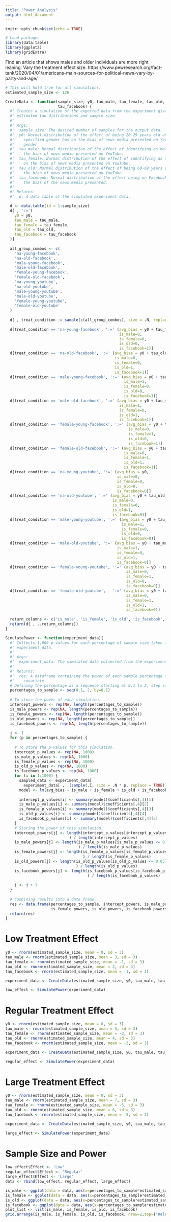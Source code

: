 ```yaml
---
title: "Power_Analysis"
output: html_document
---
```


```r
knitr::opts_chunk$set(echo = TRUE)
```

```r
# Load packages
library(data.table)
library(ggplot2)
library(gridExtra)
```

Find an article that shows males and older individuals are more right leaning.
Vary the treatment effect size.
https://www.pewresearch.org/fact-tank/2020/04/01/americans-main-sources-for-political-news-vary-by-party-and-age/

```r
# This will hold true for all simulations.
estimated_sample_size <- 126
```


```r
CreateData <- function(sample_size, y0, tau_male, tau_female, tau_old, 
                       tau_facebook) {
  #' Creates a simulation of the expected data from the experiment given the
  #' estimated tau distributions and sample size.
  #' 
  #' Args:
  #'  sample_size: The desired number of samples for the output data.
  #'  y0: Normal distribution of the effect of being 20-29 years old and of a non-
  #'    specified gender has on the bias of news media presented on YouTube.
  #'    gender
  #'  tau_male: Normal distribution of the effect of identifying as male has on
  #'    the bias of news media presented on YouTube.
  #'  tau_female: Normal distribution of the effect of identifying as female has
  #'    on the bias of news media presented on YouTube.
  #'  tau_old: Normal distribution of the effect of being 60-69 years old has on
  #'    the bias of news media presented on YouTube.
  #'  tau_facebook: Normal distribution of the effect being on Facebook has on
  #'    the bias of the news media presented.
  #'    
  #' Returns:
  #'  d: A data table of the simulated experiment data.

  d <- data.table(id = 1:sample_size) 
  d[ , ':='(
    y0 = y0,
    tau_male = tau_male, 
    tau_female = tau_female, 
    tau_old = tau_old,
    tau_facebook = tau_facebook
  )]
  
  all_group_combos <- c(
    'na-young-facebook',
    'na-old-facebook',
    'male-young-facebook',
    'male-old-facebook',
    'female-young-facebook',
    'female-old-facebook',
    'na-young-youtube',
    'na-old-youtube',
    'male-young-youtube',
    'male-old-youtube',
    'female-young-youtube',
    'female-old-youtube'
  )
  
  d[ , treat_condition := sample(c(all_group_combos), size = .N, replace = TRUE)]
  
  d[treat_condition == 'na-young-facebook', ':=' (avg_bias = y0 + tau_facebook, 
                                                  is_male=0, 
                                                  is_female=0, 
                                                  is_old=0, 
                                                  is_facebook=1)]
  d[treat_condition == 'na-old-facebook', ':=' (avg_bias = y0 + tau_old + tau_facebook, 
                                                is_male=0, 
                                                is_female=0, 
                                                is_old=1, 
                                                is_facebook=1)]
  d[treat_condition == 'male-young-facebook', ':=' (avg_bias = y0 + tau_male + tau_facebook, 
                                                    is_male=1, 
                                                    is_female=0, 
                                                    is_old=0, 
                                                    is_facebook=1)]
  d[treat_condition == 'male-old-facebook', ':=' (avg_bias = y0 + tau_male + tau_old + tau_facebook, 
                                                  is_male=1, 
                                                  is_female=0, 
                                                  is_old=1, 
                                                  is_facebook=1)]
  d[treat_condition == 'female-young-facebook', ':=' (avg_bias = y0 + tau_female + tau_facebook, 
                                                      is_male=0, 
                                                      is_female=1, 
                                                      is_old=0, 
                                                      is_facebook=1)]
  d[treat_condition == 'female-old-facebook', ':=' (avg_bias = y0 + tau_female + tau_old + tau_facebook, 
                                                    is_male=0, 
                                                    is_female=1, 
                                                    is_old=1, 
                                                    is_facebook=1)]
  d[treat_condition == 'na-young-youtube', ':=' (avg_bias = y0, 
                                                 is_male=0, 
                                                 is_female=0, 
                                                 is_old=0, 
                                                 is_facebook=0)]
  d[treat_condition == 'na-old-youtube', ':=' (avg_bias = y0 + tau_old, 
                                               is_male=0, 
                                               is_female=0, 
                                               is_old=1, 
                                               is_facebook=0)]
  d[treat_condition == 'male-young-youtube', ':=' (avg_bias = y0 + tau_male, 
                                                   is_male=1, 
                                                   is_female=0, 
                                                   is_old=0, 
                                                   is_facebook=0)]
  d[treat_condition == 'male-old-youtube', ':=' (avg_bias = y0 + tau_male + tau_old, 
                                                 is_male=1, 
                                                 is_female=0, 
                                                 is_old=1, 
                                                 is_facebook=0)]
  d[treat_condition == 'female-young-youtube', ':=' (avg_bias = y0 + tau_female, 
                                                     is_male=0, 
                                                     is_female=1, 
                                                     is_old=0, 
                                                     is_facebook=0)]
  d[treat_condition == 'female-old-youtube',   ':=' (avg_bias = y0 + tau_female + tau_old, 
                                                     is_male=0, 
                                                     is_female=1, 
                                                     is_old=1, 
                                                     is_facebook=0)]
  
  return_columns <- c('is_male', 'is_female', 'is_old', 'is_facebook', 'avg_bias')
  return(d[ , ..return_columns])
}
```


```r
SimulatePower <- function(experiment_data){
  #' Collects 1,000 p-values for each percentage of sample size taken from the
  #' experiment data.
  #' 
  #' Args:
  #'  experiment_data: The simulated data collected from the experiment.
  #'  
  #' Returns:
  #'  res: A dataframe containing the power of each sample percentage for each
  #'    covariate.
  # Defining the percentage as a sequence starting at 0.1 to 2, step size = 0.1
  percentages_to_sample <- seq(0.1, 2, by=0.1)
  
  # To store the power of each simulation.
  intercept_powers <- rep(NA, length(percentages_to_sample))
  is_male_powers <- rep(NA, length(percentages_to_sample))
  is_female_powers <- rep(NA, length(percentages_to_sample))
  is_old_powers <- rep(NA, length(percentages_to_sample))
  is_facebook_powers <- rep(NA, length(percentages_to_sample))
  
  j <- 1
  for (p in percentages_to_sample) {
    
    # To store the p-values for this simulation.
    intercept_p_values <- rep(NA, 1000)
    is_male_p_values <- rep(NA, 1000)
    is_female_p_values <- rep(NA, 1000)
    is_old_p_values <- rep(NA, 1000)
    is_facebook_p_values <- rep(NA, 1000)
    for (i in 1:1000) {
      sampled_data <- experiment_data[
        experiment_data[ , .(sample(.I, size = .N * p, replace = TRUE))]$V1]
      model <- lm(avg_bias ~ is_male + is_female + is_old + is_facebook, sampled_data)
      
      intercept_p_values[i] <- summary(model)$coefficients[,4][1]
      is_male_p_values[i] <- summary(model)$coefficients[,4][2]
      is_female_p_values[i] <- summary(model)$coefficients[,4][3]
      is_old_p_values[i] <- summary(model)$coefficients[,4][4]
      is_facebook_p_values[i] <- summary(model)$coefficients[,4][5]
    }
    # Storing the power of this simulation.
    intercept_powers[j] <- length(intercept_p_values[intercept_p_values <= 0.05]
                            ) / length(intercept_p_values)
    is_male_powers[j] <- length(is_male_p_values[is_male_p_values <= 0.05]
                                ) / length(is_male_p_values)
    is_female_powers[j] <- length(is_female_p_values[is_female_p_values <= 0.05]
                                  ) / length(is_female_p_values)
    is_old_powers[j] <- length(is_old_p_values[is_old_p_values <= 0.05]
                               ) / length(is_old_p_values)
    is_facebook_powers[j] <- length(is_facebook_p_values[is_facebook_p_values <= 0.05]
                                    ) / length(is_facebook_p_values)
    
    j <- j + 1
  }
  
  # Combining results into a data frame.
  res <- data.frame(percentages_to_sample, intercept_powers, is_male_powers,
                    is_female_powers, is_old_powers, is_facebook_powers)
  return(res)
}
```


# Low Treatment Effect
```r
y0 <- rnorm(estimated_sample_size, mean = 0, sd = 3)
tau_male <- rnorm(estimated_sample_size, mean = 3, sd = 3)
tau_female <- rnorm(estimated_sample_size, mean = -1, sd = 3)
tau_old <- rnorm(estimated_sample_size, mean = 2, sd = 3)
tau_facebook <- rnorm(estimated_sample_size, mean = -1, sd = 3) 

experiment_data <- CreateData(estimated_sample_size, y0, tau_male, tau_female, tau_old, tau_facebook)

low_effect <- SimulatePower(experiment_data)
```

# Regular Treatment Effect
```r
y0 <- rnorm(estimated_sample_size, mean = 0, sd = 3)
tau_male <- rnorm(estimated_sample_size, mean = 5, sd = 3)
tau_female <- rnorm(estimated_sample_size, mean = -3, sd = 3)
tau_old <- rnorm(estimated_sample_size, mean = 4, sd = 3)
tau_facebook <- rnorm(estimated_sample_size, mean = -3, sd = 3) 

experiment_data <- CreateData(estimated_sample_size, y0, tau_male, tau_female, tau_old, tau_facebook)

regular_effect <- SimulatePower(experiment_data)
```

# Large Treatment Effect
```r
y0 <- rnorm(estimated_sample_size, mean = 0, sd = 3)
tau_male <- rnorm(estimated_sample_size, mean = 7, sd = 3)
tau_female <- rnorm(estimated_sample_size, mean = -5, sd = 3)
tau_old <- rnorm(estimated_sample_size, mean = 6, sd = 3)
tau_facebook <- rnorm(estimated_sample_size, mean = -5, sd = 3) 

experiment_data <- CreateData(estimated_sample_size, y0, tau_male, tau_female, tau_old, tau_facebook)

large_effect <- SimulatePower(experiment_data)
```

# Sample Size and Power
```r
low_effect$Effect <- 'Low'
regular_effect$Effect <- 'Regular'
large_effect$Effect <- 'Large'
data <- rbind(low_effect, regular_effect, large_effect)

is_male <- ggplot(data = data, aes(x=percentages_to_sample*estimated_sample_size, y=is_male_powers*100)) + geom_line(aes(colour=Effect)) + xlab("Sample Size") + ylab("Power") + labs(title = "Male") + theme(plot.title = element_text(hjust = 0.5))
is_female <- ggplot(data = data, aes(x=percentages_to_sample*estimated_sample_size, y=is_female_powers*100)) + geom_line(aes(colour=Effect)) + xlab("Sample Size") + ylab("Power") + labs(title = "Female") + theme(plot.title = element_text(hjust = 0.5))
is_old <- ggplot(data = data, aes(x=percentages_to_sample*estimated_sample_size, y=is_old_powers*100)) + geom_line(aes(colour=Effect)) + xlab("Sample Size") + ylab("Power") + labs(title = "Old") + theme(plot.title = element_text(hjust = 0.5))
is_facebook <- ggplot(data = data, aes(x=percentages_to_sample*estimated_sample_size, y=is_facebook_powers*100)) + geom_line(aes(colour=Effect)) + xlab("Sample Size") + ylab("Power") + labs(title = "Facebook") + theme(plot.title = element_text(hjust = 0.5))
plot_list <- list(is_male, is_female, is_old, is_facebook)
grid.arrange(is_male, is_female, is_old, is_facebook, nrow=2,top=("Relationship between Sample Size and Power"))
```
